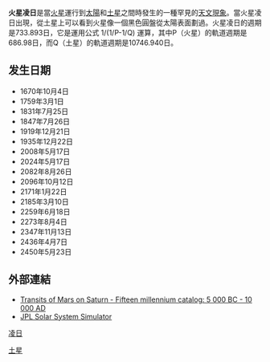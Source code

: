 '''火星凌日'''是當[[火星|火星]]運行到[[太陽|太陽]]和[[土星|土星]]之間時發生的一種罕見的[[天文現象|天文現象]]。當火星凌日出現，從土星上可以看到火星像一個黑色圓盤從太陽表面劃過。火星凌日的週期是733.893日，它是運用公式 1/(1/P-1/Q) 運算，其中P（火星）的軌道週期是686.98日，而Q（土星）的軌道週期是10746.940日。

==发生日期==
{{divcol|2}}
*1670年10月4日
*1759年3月1日
*1831年7月25日
*1847年7月26日
*1919年12月21日
*1935年12月22日
*2008年5月17日
*2024年5月17日
*2082年8月26日
*2096年10月12日
*2171年1月22日
*2185年3月10日
*2259年6月18日
*2273年8月4日
*2347年11月13日
*2436年4月7日
*2450年5月23日
{{colend}}

==外部連結==
* [http://transit.savage-garden.org/sspt.html?inferior=4&superior=6 Transits of Mars on Saturn - Fifteen millennium catalog: 5 000 BC - 10 000 AD] {{Wayback|url=http://transit.savage-garden.org/sspt.html?inferior=4&superior=6 |date=20150703211831 }}
* [http://space.jpl.nasa.gov/ JPL Solar System Simulator] {{WebCite|url=https://www.webcitation.org/6JFO29h5G?url=http://space.jpl.nasa.gov/ |date=20130830011533 |dateformat=iso }}

{{凌日}}

[[category:土星|凌日]]
[[Category:凌日|土星]]
{{太陽系小作品}}